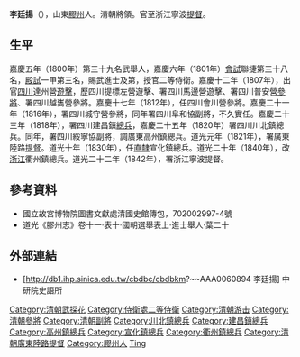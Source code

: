 '''李廷揚'''（{{bd|1782年||1853年||Li李}}），山東[[膠州|膠州]]人。清朝將領。官至浙江寧波[[提督|提督]]。
==生平==
嘉慶五年（1800年）第三十九名武舉人，嘉慶六年（1801年）[[會試|會試]]聯捷第三十八名，[[殿試|殿試]]一甲第三名，賜武進士及第，授官二等侍衛。嘉慶十二年（1807年），出官[[四川|四川]]達州營[[遊擊|遊擊]]，歷四川提標左營遊擊、署四川馬邊營遊擊、署四川普安營[[參將|參將]]、署四川越巂營參將。嘉慶十七年（1812年），任四川會川營參將。嘉慶二十一年（1816年），署四川城守營參將，同年署四川阜和協副將，不久實任。嘉慶二十三年（1818年），署四川建昌鎮[[總兵|總兵]]，嘉慶二十五年（1820年）署四川川北鎮總兵。同年，署四川綏寧協副將，調廣東高州鎮總兵。道光元年（1821年），署廣東陸路[[提督|提督]]。道光十年（1830年），任[[直隸|直隸]]宣化鎮總兵。道光二十年（1840年），改[[浙江|浙江]]衢州鎮總兵。道光二十二年（1842年），署浙江寧波提督。

==參考資料==
*國立故宮博物院圖書文獻處清國史館傳包，702002997-4號
*道光《膠州志》卷十一·表十·國朝選舉表上·進士舉人·葉二十

==外部連結==
*[http://db1.ihp.sinica.edu.tw/cbdbc/cbdbkm?~~AAA0060894 李廷揚] {{Wayback|url=http://db1.ihp.sinica.edu.tw/cbdbc/cbdbkm?~~AAA0060894 |date=20160304131147 }} 中研院史語所


{{嘉慶六年辛酉恩科武殿試金榜}}
{{DEFAULTSORT:Li李}}
[[Category:清朝武探花|Category:清朝武探花]]
[[Category:侍衛處二等侍衛|Category:侍衛處二等侍衛]]
[[Category:清朝游击|Category:清朝游击]]
[[Category:清朝參將|Category:清朝參將]]
[[Category:清朝副將|Category:清朝副將]]
[[Category:川北鎮總兵|Category:川北鎮總兵]]
[[Category:建昌鎮總兵|Category:建昌鎮總兵]]
[[Category:高州鎮總兵|Category:高州鎮總兵]]
[[Category:宣化鎮總兵|Category:宣化鎮總兵]]
[[Category:衢州鎮總兵|Category:衢州鎮總兵]]
[[Category:清朝廣東陸路提督|Category:清朝廣東陸路提督]]
[[Category:膠州人|Category:膠州人]]
[[Category:李姓|Ting]]